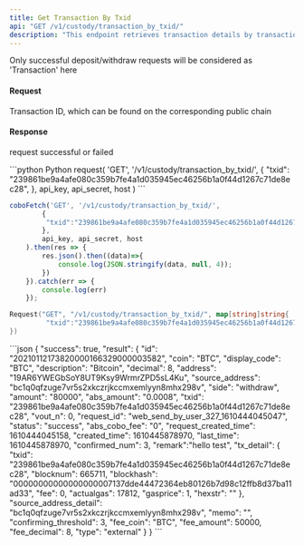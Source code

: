 ```yaml
---
title: Get Transaction By Txid
api: "GET /v1/custody/transaction_by_txid/"
description: "This endpoint retrieves transaction details by transaction ID. It requires authentication and takes a single query parameter 'txid' which is the transaction ID to retrieve details for. The response is a JSON object containing transaction details."
---
```

<Note>Only successful deposit/withdraw requests will be considered as 'Transaction' here</Note>


#### Request
<ParamField query="txid" type="String" required>Transaction ID, which can be found on the corresponding public chain</ParamField>


#### Response
<ResponseField name="success" type="bool">request successful or failed</ResponseField>
<ResponseField name="result" type="object">
    <Expandable title="object">
        <Snippet file="full_custodian_transaction_snippet.mdx" />
    </Expandable>
</ResponseField>

<RequestExample>
```python Python
request(
  'GET',
  '/v1/custody/transaction_by_txid/',
  {
    "txid": "239861be9a4afe080c359b7fe4a1d035945ec46256b1a0f44d1267c71de8ec28",
  },
  api_key, api_secret, host
)
```

```javascript JavaScript
coboFetch('GET', '/v1/custody/transaction_by_txid/',
        {
         "txid":"239861be9a4afe080c359b7fe4a1d035945ec46256b1a0f44d1267c71de8ec28",
        },
        api_key, api_secret, host
    ).then(res => {
        res.json().then((data)=>{
            console.log(JSON.stringify(data, null, 4));
        })
    }).catch(err => {
        console.log(err)
    });
```

```go Go
Request("GET", "/v1/custody/transaction_by_txid/", map[string]string{
         "txid":"239861be9a4afe080c359b7fe4a1d035945ec46256b1a0f44d1267c71de8ec28",
})
```
</RequestExample>


<ResponseExample>
```json
{
  "success": true,
  "result": {
    "id": "20210112173820000166329000003582",
    "coin": "BTC",
    "display_code": "BTC",
    "description": "Bitcoin",
    "decimal": 8,
    "address": "19AR6YWEGbSoY8UT9Ksy9WrmrZPD5sL4Ku",
    "source_address": "bc1q0qfzuge7vr5s2xkczrjkccmxemlyyn8mhx298v",
    "side": "withdraw",
    "amount": "80000",
    "abs_amount": "0.0008",
    "txid": "239861be9a4afe080c359b7fe4a1d035945ec46256b1a0f44d1267c71de8ec28",
    "vout_n": 0,
    "request_id": "web_send_by_user_327_1610444045047",
    "status": "success",
    "abs_cobo_fee": "0",
    "request_created_time": 1610444045158,
    "created_time": 1610445878970,
    "last_time": 1610445878970,
    "confirmed_num": 3,
    "remark":"hello test",
    "tx_detail": {
      "txid": "239861be9a4afe080c359b7fe4a1d035945ec46256b1a0f44d1267c71de8ec28",
      "blocknum": 665711,
      "blockhash": "00000000000000000007137dde44472364eb80126b7d98c12ffb8d37ba11ad33",
      "fee": 0,
      "actualgas": 17812,
      "gasprice": 1,
      "hexstr": ""
    },
    "source_address_detail": "bc1q0qfzuge7vr5s2xkczrjkccmxemlyyn8mhx298v",
    "memo": "",
    "confirming_threshold": 3,
    "fee_coin": "BTC",
    "fee_amount": 50000,
    "fee_decimal": 8,
    "type": "external"
  }
}
```
</ResponseExample>